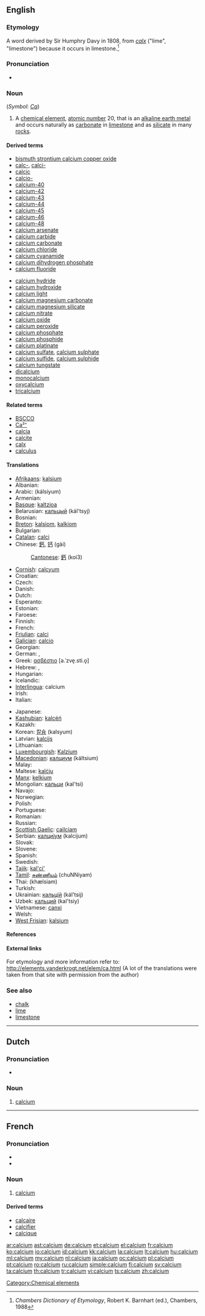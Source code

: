 ==English==
{{elements|Ca|potassium|K|scandium|Sc}}

===Etymology===
A {{etyl|NL.}} word derived by Sir Humphry Davy in 1808, from {{etyl|la}} ''[[calx]]'' ("lime", "limestone") because it occurs in limestone.<ref>''Chambers Dictionary of Etymology'', Robert K. Barnhart (ed.), Chambers, 1988</ref>

===Pronunciation===
* {{audio|en-us-calcium.ogg|Audio (US)}}

===Noun===
{{wikipedia}}
{{en-noun|-}} (''Symbol'': ''[[Ca]]'')

# A [[chemical element]], [[atomic number]] 20, that is an [[alkaline earth metal]] and occurs naturally as [[carbonate]] in [[limestone]] and as [[silicate]] in many [[rock]]s.

====Derived terms====
{{top2}}
* [[bismuth strontium calcium copper oxide]]
* [[calc-]], [[calci-]]
* [[calcic]]
* [[calcio-]]
* [[calcium-40]]
* [[calcium-42]]
* [[calcium-43]]
* [[calcium-44]]
* [[calcium-45]]
* [[calcium-46]]
* [[calcium-48]]
* [[calcium arsenate]]
* [[calcium carbide]]
* [[calcium carbonate]]
* [[calcium chloride]]
* [[calcium cyanamide]]
* [[calcium dihydrogen phosphate]]
* [[calcium fluoride]]
{{mid2}}
* [[calcium hydride]]
* [[calcium hydroxide]]
* [[calcium light]]
* [[calcium magnesium carbonate]]
* [[calcium magnesium silicate]]
* [[calcium nitrate]]
* [[calcium oxide]]
* [[calcium peroxide]]
* [[calcium phosphate]]
* [[calcium phosphide]]
* [[calcium platinate]]
* [[calcium sulfate]], [[calcium sulphate]]
* [[calcium sulfide]], [[calcium sulphide]]
* [[calcium tungstate]]
* [[dicalcium]]
* [[monocalcium]]
* [[oxycalcium]]
* [[tricalcium]]
{{bottom}}

====Related terms====
* [[BSCCO]]
* [[Ca²⁺]]
* [[calcia]]
* [[calcite]]
* [[calx]]
* [[calculus]]

====Translations====
{{trans-top|chemical element of atomic number 20}}
* [[Afrikaans]]: [[kalsium]]
* Albanian: {{t+|sq|kalcium|xs=Albanian}}
* Arabic: {{Arab|[[كلسيوم]]}} (kálsiyum) {{m}}
* Armenian: {{t-|hy|կալցիում|tr=kalts'ium}}
* [[Basque]]: [[kaltzioa]]
* Belarusian: [[кальцый]] (kál'tsyj) {{m}}
* Bosnian: {{t-|bs|kalcij}}
* [[Breton]]: [[kalsiom]], [[kalkiom]] {{m}}
* Bulgarian: {{t+|bg|калций|m|tr=káltsij}}
* [[Catalan]]: [[calci]]
* Chinese: [[鈣]], [[钙]] (gài)
*: [[Cantonese]]: [[鈣]] (koi3)
* [[Cornish]]: [[calcyum]]
* Croatian: {{t+|hr|kalcij}}
* Czech: {{t+|cs|vápník}}
* Danish: {{t-|da|kalcium}}
* Dutch: {{t+|nl|calcium|n}}
* Esperanto: {{t+|eo|kalcio|xs=Esperanto}}
* Estonian: {{t-|et|kaltsium}}
* Faroese: {{t-|fo|kalsium|xs=Faroese}}
* Finnish: {{t+|fi|kalsium}}
* French: {{t+|fr|calcium|m}}
* [[Friulian]]: [[calci]]
* [[Galician]]: [[calcio]]
* Georgian: {{t-|ka|კალციუმი|tr=kalts'iumi|sc=Geor|xs=Georgian}}
* German: {{t+|de|Kalzium|n}}, {{t+|de|Calcium|n}}
* Greek: [[ασβέστιο]] [a.ˈzve̞.sti.o̞] {{n}}
* Hebrew: {{he-translation|סידן|sidán}}, {{he-translation|קלציום|qáltzium}}
* Hungarian: {{t+|hu|kalcium}}
* Icelandic: {{t+|is|kalsín}}
* [[Interlingua]]: calcium
* Irish: {{t+|ga|cailciam|xs=Irish}}
* Italian: {{t+|it|calcio|m}}
{{trans-mid}}
* Japanese: {{t+|ja|カルシウム|tr=karushiumu}}
* [[Kashubian]]: [[kalcéń]]
* Kazakh: {{t-|kk|кальций|tr=kal'tsij|sc=Cyrl|xs=Kazakh}}
* Korean: [[칼슘]] (kalsyum)
* Latvian: [[kalcijs]]
* Lithuanian: {{t+|lt|kalcis|xs=Lithuanian}}
* [[Luxembourgish]]: [[Kalzium]]
* [[Macedonian]]: [[калциум]] (káltsium) {{m}}
* Malay: {{t-|ms|kalsium|xs=Malay}}
* Maltese: [[kalċju]]
* [[Manx]]: [[kelkium]]
* Mongolian: [[кальци]] (kal'tsi)
* Navajo: {{tø|nv|tsʼin báʼátʼéhígíí}}
* Norwegian: {{t+|no|kalsium}}
* Polish: {{t+|pl|wapń|m}}
* Portuguese: {{t+|pt|cálcio|m}}
* Romanian: {{t+|ro|calciu|n}}
* Russian: {{t+|ru|кальций|m|tr=kál’tsij}}
* [[Scottish Gaelic]]: [[cailciam]]
* Serbian: [[калциjум]] (kalcijum) {{m}}
* Slovak: {{t-|sk|vápník}}
* Slovene: {{t+|sl|kalcij}}
* Spanish: {{t+|es|calcio|m}}
* Swedish: {{t+|sv|kalcium|n}}
* [[Tajik]]: [[kal'ci']]
* [[Tamil]]: [[சுண்ணியம்]] (chuNNiyam)
* Thai: {{Thai|[[แคลเซียม]]}} (khælsiam)
* Turkish: {{t+|tr|kalsiyum}}
* Ukrainian: [[кальцiй]] (kál'tsij) {{m}}
* Uzbek: [[кальций]] (kal'tsiy)
* Vietnamese: [[canxi]]
* Welsh: {{t+|cy|calsiwm|xs=Welsh}}
* [[West Frisian]]: [[kalsium]]
{{trans-bottom}}

====References====
<references/>

====External links====
{{Wikisource1911Enc|Calcium}}

For etymology and more information refer to:
http://elements.vanderkrogt.net/elem/ca.html
(A lot of the translations were taken from that site with permission from the author)

===See also===
* [[chalk]]
* [[lime]]
* [[limestone]]

[[Category:Chemical elements]]

----

==Dutch==
{{wikipedia|lang=nl}}

===Pronunciation===
* {{audio|Nl-calcium.ogg|Audio}}

===Noun===
{{infl|nl|noun|g=n}}

# {{chemical element|lang=nl}} [[calcium#English|calcium]]

----
==French==
{{wikipedia|lang=fr}}

===Pronunciation===
* {{IPA|lang=fr|/kal.sjɔm/}}
* {{audio|Fr-calcium.ogg|Audio}}

===Noun===
{{fr-noun-unc|m}}

# {{chemical element|lang=fr}} [[calcium#English|calcium]]

====Derived terms====
*[[calcaire]]
*[[calcifier]]
*[[calcique]]

[[ar:calcium]]
[[ast:calcium]]
[[de:calcium]]
[[et:calcium]]
[[el:calcium]]
[[fr:calcium]]
[[ko:calcium]]
[[io:calcium]]
[[id:calcium]]
[[kk:calcium]]
[[la:calcium]]
[[lt:calcium]]
[[hu:calcium]]
[[ml:calcium]]
[[my:calcium]]
[[nl:calcium]]
[[ja:calcium]]
[[oc:calcium]]
[[pl:calcium]]
[[pt:calcium]]
[[ro:calcium]]
[[ru:calcium]]
[[simple:calcium]]
[[fi:calcium]]
[[sv:calcium]]
[[ta:calcium]]
[[th:calcium]]
[[tr:calcium]]
[[vi:calcium]]
[[ts:calcium]]
[[zh:calcium]]